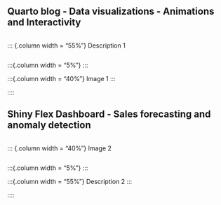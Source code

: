 ## Quarto blog - Data visualizations - Animations and Interactivity

::: columns
::: {.column width = "55%"} Description 1
:::

:::{.column width = "5%"} :::

:::{.column width = "40%"} Image 1 :::

::::

## Shiny Flex Dashboard - Sales forecasting and anomaly detection

::: columns
::: {.column width = "40%"} Image 2
:::

:::{.column width = "5%"} :::

:::{.column width = "55%"} Description 2 :::

::::
